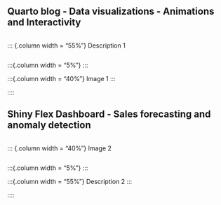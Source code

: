 ## Quarto blog - Data visualizations - Animations and Interactivity

::: columns
::: {.column width = "55%"} Description 1
:::

:::{.column width = "5%"} :::

:::{.column width = "40%"} Image 1 :::

::::

## Shiny Flex Dashboard - Sales forecasting and anomaly detection

::: columns
::: {.column width = "40%"} Image 2
:::

:::{.column width = "5%"} :::

:::{.column width = "55%"} Description 2 :::

::::
